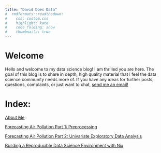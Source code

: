 ```yaml
---
title: "David Does Data"
#  rmdformats::readthedown:
#    css: custom.css
#    highlight: kate
#    code_folding: show
#    thumbnails: true
---
```

# Welcome

Hello and welcome to my data science blog! I am thrilled you are here. The goal of this blog is to share in depth, high quality material that I feel the data science community needs more of. If you have any ideas for further posts, questions, complaints, or just want to chat, [send me an email!](mailto:josephsd@smu.edu)


# Index:

[About Me](index.html)

[Forecasting Air Pollution Part 1: Preprocessing](tspreprocessing.html)

[Forecasting Air Pollution Part 2: Univariate Exploratory Data Analysis](tsEDA.html)

[Building a Reproducible Data Science Environment with Nix](nix.html)
